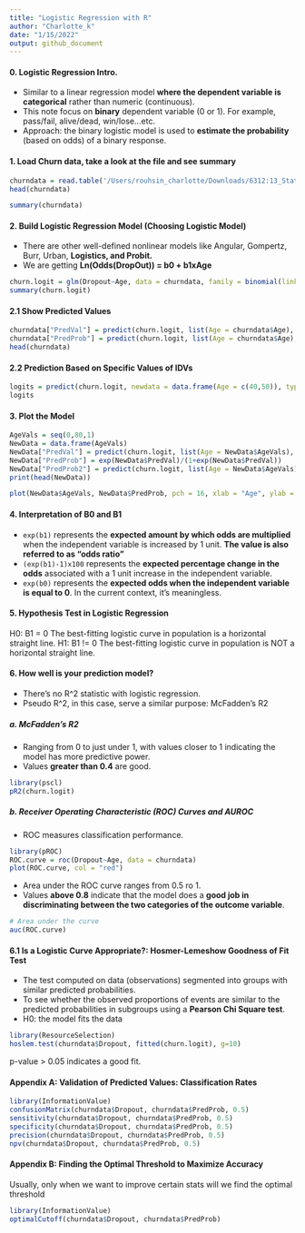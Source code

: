 ```yaml
---
title: "Logistic Regression with R"
author: "Charlotte_k"
date: "1/15/2022"
output: github_document
---
```


#### **0. Logistic Regression Intro.**
- Similar to a linear regression model **where the dependent variable is categorical** rather than numeric (continuous).
- This note focus on **binary** dependent variable (0 or 1). For example, pass/fail, alive/dead, win/lose...etc.
- Approach: the binary logistic model is used to **estimate the probability** (based on odds) of a binary response.



#### **1. Load Churn data, take a look at the file and see summary**

```r
churndata = read.table('/Users/rouhsin_charlotte/Downloads/6312:13_Statistics data/Churndata.dat', header = TRUE)
head(churndata)
```

```r
summary(churndata)
```

#### **2. Build Logistic Regression Model (Choosing Logistic Model)**
- There are other well-defined nonlinear models like Angular, Gompertz, Burr, Urban, **Logistics, and Probit.**
- We are getting **Ln(Odds(DropOut)) = b0 + b1xAge**
```r
churn.logit = glm(Dropout~Age, data = churndata, family = binomial(link = 'logit'))
summary(churn.logit)
```

#### **2.1 Show Predicted Values**
```r
churndata["PredVal"] = predict(churn.logit, list(Age = churndata$Age), type = "link")
churndata["PredProb"] = predict(churn.logit, list(Age = churndata$Age), type = "response")
head(churndata)
```
#### **2.2 Prediction Based on Specific Values of IDVs**
```r
logits = predict(churn.logit, newdata = data.frame(Age = c(40,50)), type = "response")
logits
```

#### **3. Plot the Model**
```r
AgeVals = seq(0,80,1)
NewData = data.frame(AgeVals)
NewData["PredVal"] = predict(churn.logit, list(Age = NewData$AgeVals), type = "link")
NewData["PredProb"] = exp(NewData$PredVal)/(1+exp(NewData$PredVal))
NewData["PredProb2"] = predict(churn.logit, list(Age = NewData$AgeVals), type = "response")
print(head(NewData))
```

```r
plot(NewData$AgeVals, NewData$PredProb, pch = 16, xlab = "Age", ylab = "Predicted Probability")
```

#### **4. Interpretation of B0 and B1**
- `exp(b1)` represents the **expected amount by which odds are multiplied** when the independent variable is increased by 1 unit. **The value is also referred to as "odds ratio"**
- `(exp(b1)-1)x100` represents the **expected percentage change in the odds** associated with a 1 unit increase in the independent variable.
- `exp(b0)` represents the **expected odds when the independent variable is equal to 0**. In the current context, it's meaningless. 

#### **5. Hypothesis Test in Logistic Regression**
H0: B1  = 0 The best-fitting logistic curve in population is a horizontal straight line.
H1: B1 != 0 The best-fitting logistic curve in population is NOT a horizontal straight line.

#### **6. How well is your prediction model?**
- There's no R^2 statistic with logistic regression.
- Pseudo R^2, in this case, serve a similar purpose: McFadden's R2

##### **a. McFadden's R2**
- Ranging from 0 to just under 1, with values closer to 1 indicating the model has more predictive power.
- Values **greater than 0.4** are good.
```r
library(pscl)
pR2(churn.logit)
```

##### **b. Receiver Operating Characteristic (ROC) Curves and AUROC**
- ROC measures classification performance.

```r
library(pROC)
ROC.curve = roc(Dropout~Age, data = churndata)
plot(ROC.curve, col = "red")
```

- Area under the ROC curve ranges from 0.5 ro 1.
- Values **above 0.8** indicate that  the model does a **good job in discriminating between the two categories of the outcome variable**.
```r
# Area under the curve
auc(ROC.curve)
```

#### **6.1 Is a Logistic Curve Appropriate?: Hosmer-Lemeshow Goodness of Fit Test**
- The test computed on data (observations) segmented into groups with similar predicted probabilities.
- To see whether the observed proportions of events are similar to the predicted probabilities in subgroups using a **Pearson Chi Square test**.
- H0: the model fits the data
```r
library(ResourceSelection)
hoslem.test(churndata$Dropout, fitted(churn.logit), g=10)
```
p-value > 0.05 indicates a good fit.

#### **Appendix A: Validation of Predicted Values: Classification Rates**
```r
library(InformationValue)
confusionMatrix(churndata$Dropout, churndata$PredProb, 0.5)
sensitivity(churndata$Dropout, churndata$PredProb, 0.5)
specificity(churndata$Dropout, churndata$PredProb, 0.5)
precision(churndata$Dropout, churndata$PredProb, 0.5)
npv(churndata$Dropout, churndata$PredProb, 0.5)
```

#### **Appendix B: Finding the Optimal Threshold to Maximize Accuracy**
Usually, only when we want to improve certain stats will we find the optimal threshold
```r
library(InformationValue)
optimalCutoff(churndata$Dropout, churndata$PredProb)
```






